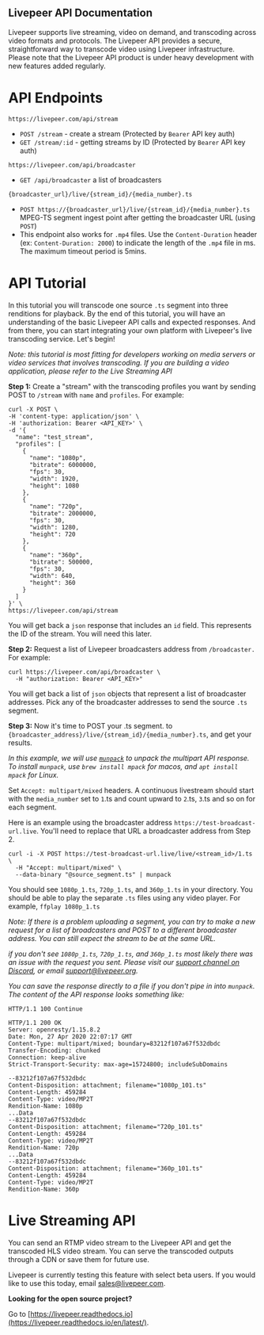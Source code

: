 
<DocsLayout>

## Livepeer API Documentation

Livepeer supports live streaming, video on demand, and transcoding across video
formats and protocols. The Livepeer API provides a secure, straightforward way
to transcode video using Livepeer infrastructure. Please note that the Livepeer
API product is under heavy development with new features added regularly.

# API Endpoints

`https://livepeer.com/api/stream`

- `POST /stream` - create a stream (Protected by `Bearer` API key auth)
- `GET /stream/:id` - getting streams by ID (Protected by `Bearer` API key
  auth)

`https://livepeer.com/api/broadcaster`

- `GET /api/broadcaster` a list of broadcasters

`{broadcaster_url}/live/{stream_id}/{media_number}.ts`

- `POST https://{broadcaster_url}/live/{stream_id}/{media_number}.ts` MPEG-TS
  segment ingest point after getting the broadcaster URL (using `POST`)
- This endpoint also works for `.mp4` files.  Use the `Content-Duration` header (ex: `Content-Duration: 2000`) to indicate the length of the `.mp4` file in ms.  The maximum timeout period is 5mins.

# API Tutorial

In this tutorial you will transcode one source `.ts` segment into three renditions 
for playback. By the end of this tutorial, you will have an understanding of the
basic Livepeer API calls and expected responses. And from there, you can start
integrating your own platform with Livepeer's live transcoding service. Let's
begin!

_Note: this tutorial is most fitting for developers working on media servers or 
video services that involves transcoding.  If you are building a video application,
please refer to the Live Streaming API_

**Step 1:** Create a "stream" with the transcoding profiles you want by sending
POST to `/stream` with `name` and `profiles`. For example:

```shell
curl -X POST \
-H 'content-type: application/json' \
-H 'authorization: Bearer <API_KEY>' \
-d '{
  "name": "test_stream",
  "profiles": [
    {
      "name": "1080p",
      "bitrate": 6000000,
      "fps": 30,
      "width": 1920,
      "height": 1080
    },
    {
      "name": "720p",
      "bitrate": 2000000,
      "fps": 30,
      "width": 1280,
      "height": 720
    },
    {
      "name": "360p",
      "bitrate": 500000,
      "fps": 30,
      "width": 640,
      "height": 360
    }
  ]
}' \
https://livepeer.com/api/stream
```

You will get back a `json` response that includes an `id` field. This represents the ID of the stream. You will need this later.

**Step 2:** Request a list of Livepeer broadcasters address from `/broadcaster.`
For example:

```shell
curl https://livepeer.com/api/broadcaster \
  -H "authorization: Bearer <API_KEY>"
```

You will get back a list of `json` objects that represent a list of broadcaster addresses. Pick any of the broadcaster addresses to send the source `.ts` segment.

**Step 3:** Now it's time to POST your .ts segment. to
`{broadcaster_address}/live/{stream_id}/{media_number}.ts`, and get your results.

_In this example, we will use [`munpack`](https://linux.die.net/man/1/munpack) to unpack the multipart 
API response.  To install `munpack`, use `brew install mpack` for macos, 
and `apt install mpack` for Linux._

Set `Accept: multipart/mixed` headers. A continuous livestream should start with
the `media_number` set to `1`.ts and count upward to `2`.ts, `3`.ts and so on
for each segment.

Here is an example using the broadcaster address `https://test-broadcast-url.live`.
You'll need to replace that URL a broadcaster address from Step 2.

```shell
curl -i -X POST https://test-broadcast-url.live/live/<stream_id>/1.ts \
  -H "Accept: multipart/mixed" \
  --data-binary "@source_segment.ts" | munpack
```

You should see `1080p_1.ts`, `720p_1.ts`, and `360p_1.ts` in your directory. You should be able to play the separate `.ts` files using any video player.  For example, `ffplay 1080p_1.ts`

_Note: If there is a problem uploading a segment, you can try to make a new 
request for a list of broadcasters and POST to a different broadcaster address. 
You can still expect the stream to be at the same URL._

_if you don't see `1080p_1.ts`, `720p_1.ts`, and `360p_1.ts` most likely there 
was an issue with the request you sent.  Please visit our [support channel on Discord](https://discord.gg/98g8Dqn), 
or email support@livepeer.org._

_You can save the response directly to a file if you don't pipe in into `munpack`. 
The content of the API response looks something like:_
```
HTTP/1.1 100 Continue

HTTP/1.1 200 OK
Server: openresty/1.15.8.2
Date: Mon, 27 Apr 2020 22:07:17 GMT
Content-Type: multipart/mixed; boundary=83212f107a67f532dbdc
Transfer-Encoding: chunked
Connection: keep-alive
Strict-Transport-Security: max-age=15724800; includeSubDomains

--83212f107a67f532dbdc
Content-Disposition: attachment; filename="1080p_101.ts"
Content-Length: 459284
Content-Type: video/MP2T
Rendition-Name: 1080p
...Data
--83212f107a67f532dbdc
Content-Disposition: attachment; filename="720p_101.ts"
Content-Length: 459284
Content-Type: video/MP2T
Rendition-Name: 720p
...Data
--83212f107a67f532dbdc
Content-Disposition: attachment; filename="360p_101.ts"
Content-Length: 459284
Content-Type: video/MP2T
Rendition-Name: 360p
```


# Live Streaming API

You can send an RTMP video stream to the Livepeer API and get the transcoded 
HLS video stream. You can serve the transcoded outputs through a CDN or save them 
for future use.

Livepeer is currently testing this feature with select beta users. If you would
like to use this today, email [sales@livepeer.com](mailto:sales@livepeer.com?subject=[Beta%20request]%20RTMP%20API).


**Looking for the open source project?**

Go to [https://livepeer.readthedocs.io](https://livepeer.readthedocs.io/en/latest/).


</DocsLayout>
